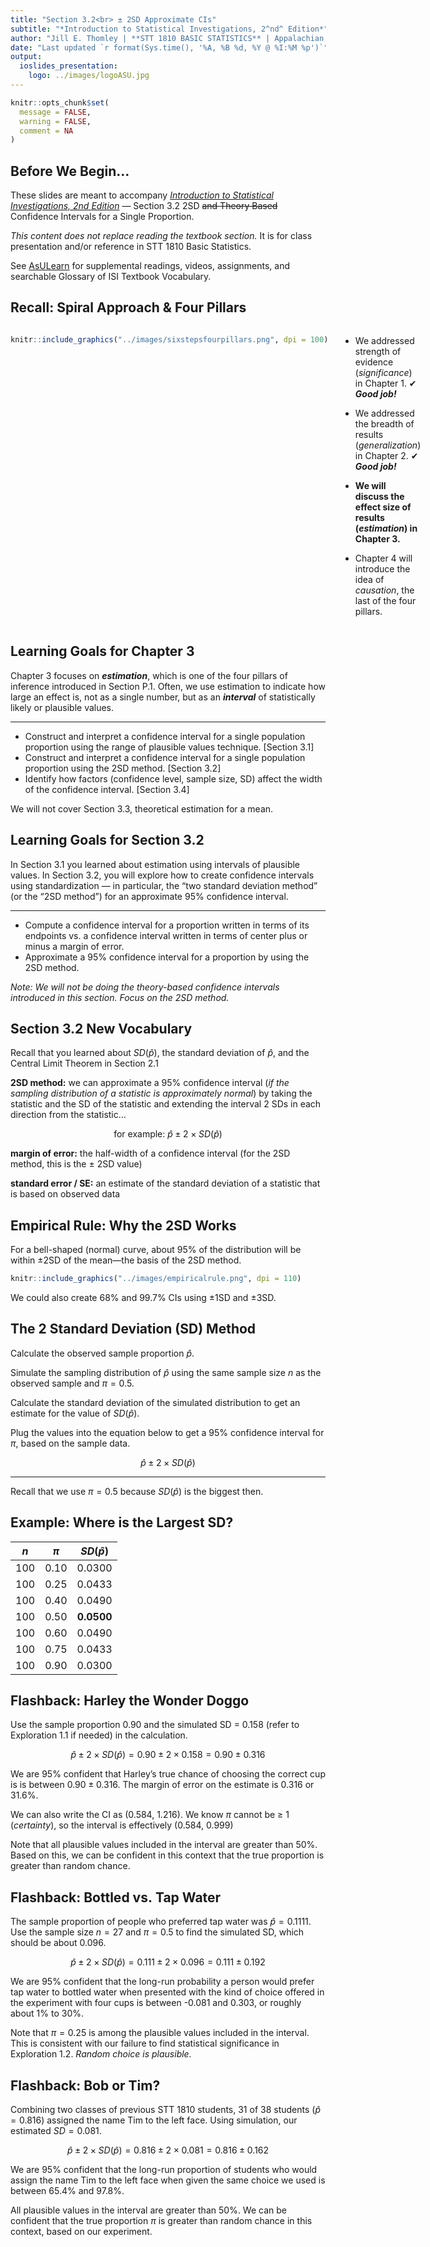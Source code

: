 ```yaml
---
title: "Section 3.2<br> ± 2SD Approximate CIs"
subtitle: "*Introduction to Statistical Investigations, 2^nd^ Edition*"
author: "Jill E. Thomley | **STT 1810 BASIC STATISTICS** | Appalachian State University"
date: "Last updated `r format(Sys.time(), '%A, %B %d, %Y @ %I:%M %p')`"
output: 
  ioslides_presentation:
    logo: ../images/logoASU.jpg
---
```


```r
knitr::opts_chunk$set(
  message = FALSE,
  warning = FALSE,
  comment = NA
)
```

## Before We Begin…

These slides are meant to accompany  [*Introduction to Statistical Investigations, 2nd Edition*](http://www.isi-stats.com/isi/index2nd.html) --- Section 3.2 2SD <strike>and Theory Based</strike> Confidence Intervals for a Single Proportion. 

*This content does not replace reading the textbook section.* It is for class presentation and/or reference in STT 1810 Basic Statistics.

See [AsULearn](https://asulearn.appstate.edu/) for supplemental readings, videos, assignments, and searchable Glossary of ISI Textbook Vocabulary.


## Recall: Spiral Approach & Four Pillars

:::::: {style="display: flex;"}

::: {}

```r
knitr::include_graphics("../images/sixstepsfourpillars.png", dpi = 100)
```

:::

::: {}

&nbsp;&nbsp;&nbsp;&nbsp;&nbsp;

:::

::: {}

* We addressed strength of evidence (*significance*) in Chapter 1. ✔ ***Good job!***

* We addressed the breadth of results (*generalization*) in Chapter 2. ✔ ***Good job!***

* **We will discuss the effect size of results (*estimation*) in Chapter 3.**

* Chapter 4 will introduce the idea of *causation*, the last of the four pillars. 

:::

::::


## Learning Goals for Chapter 3

Chapter 3 focuses on ***estimation***, which is one of the four pillars of inference introduced in Section P.1. Often, we use estimation to indicate how large an effect is, not as a single number, but as an ***interval*** of statistically likely or plausible values.

<hr>

* Construct and interpret a confidence interval for a single population proportion using the range of plausible values technique. [Section 3.1]
* Construct and interpret a confidence interval for a single population proportion using the 2SD method. [Section 3.2]
* Identify how factors (confidence level, sample size, SD) affect the width of the confidence interval. [Section 3.4]

We will not cover Section 3.3, theoretical estimation for a mean.


## Learning Goals for Section 3.2

In Section 3.1 you learned about estimation using intervals of plausible values. In Section 3.2, you will explore how to create confidence intervals using standardization --- in particular, the “two standard deviation method” (or the "2SD method") for an approximate 95% confidence interval.

<hr>

* Compute a confidence interval for a proportion written in terms of its endpoints vs. a confidence interval written in terms of center plus or minus a margin of error.
* Approximate a 95% confidence interval for a proportion by using the 2SD method.

*Note: We will not be doing the theory-based confidence intervals introduced in this section. Focus on the 2SD method.*


## Section 3.2 New Vocabulary

Recall that you learned about $SD(\hat{p})$, the standard deviation of $\hat{p}$, and the Central Limit Theorem in Section 2.1 

**2SD method:** we can approximate a 95% confidence interval (*if the sampling distribution of a statistic is approximately normal*) by taking the statistic and the SD of the statistic and extending the interval 2 SDs in each direction from the statistic...

$$\text{for example: } \hat{p} \pm 2 \times SD(\hat{p})$$

**margin of error:** the half-width of a confidence interval (for the 2SD method, this is the ± 2SD value)

**standard error / SE:** an estimate of the standard deviation of a statistic that is based on observed data


## Empirical Rule: Why the 2SD Works

For a bell-shaped (normal) curve, about 95% of the distribution will be within ±2SD of the mean---the basis of the 2SD method.

```r
knitr::include_graphics("../images/empiricalrule.png", dpi = 110)
```

We could also create 68% and 99.7% CIs using ±1SD and ±3SD.


## The 2 Standard Deviation (SD) Method

Calculate the observed sample proportion $\hat{p}$.

Simulate the sampling distribution of  $\hat{p}$ using the same sample size $n$ as the observed sample and $\pi = 0.5$.

Calculate the standard deviation of the simulated distribution to get an estimate for the value of $SD(\hat{p})$.

Plug the values into the equation below to get a 95% confidence interval for $\pi$, based on the sample data.

$$\hat{p} \pm 2 \times SD(\hat{p})$$

<hr>

Recall that we use $\pi = 0.5$ because $SD(\hat{p})$ is the biggest then.

## Example: Where is the Largest SD?

| $n$   |  $\pi$ |  $SD(\hat{p})$  |
|:-----:|:------:|:---------------:|
|  100  |  0.10  |     0.0300      |
|  100  |  0.25  |     0.0433      |
|  100  |  0.40  |     0.0490      |
|  100  |  0.50  |   **0.0500**    |
|  100  |  0.60  |     0.0490      |
|  100  |  0.75  |     0.0433      |
|  100  |  0.90  |     0.0300      |


## Flashback: Harley the Wonder Doggo

Use the sample proportion 0.90 and the simulated SD = 0.158 (refer to Exploration 1.1 if needed) in the calculation.

$$\hat{p} \pm 2 \times SD(\hat{p}) = 0.90 \pm 2 \times 0.158 = 0.90 \pm 0.316$$

We are 95% confident that Harley's true chance of choosing the correct cup is is between $0.90 \pm 0.316$. The margin of error on the estimate is $0.316$ or $31.6\%$.

We can also write the CI as (0.584, 1.216). We know $\pi$ cannot be &geq; 1 (*certainty*), so the interval is effectively (0.584, 0.999)

Note that all plausible values included in the interval are greater than 50%. Based on this, we can be confident in this context that the true proportion is greater than random chance.


## Flashback: Bottled vs. Tap Water

The sample proportion of people who preferred tap water was $\hat{p} = 0.1111$. Use the sample size $n = 27$ and $\pi = 0.5$ to find the simulated SD, which should be about $0.096$.

$$\hat{p} \pm 2 \times SD(\hat{p}) = 0.111 \pm 2 \times 0.096 = 0.111 \pm 0.192$$

We are 95% confident that the long-run probability a person would prefer tap water to bottled water when presented with the kind of choice offered in the experiment with four cups is between -0.081 and 0.303, or roughly about 1% to 30%.

Note that $\pi = 0.25$ is among the plausible values included in the interval. This is consistent with our failure to find statistical significance in Exploration 1.2. *Random choice is plausible.*


## Flashback: Bob or Tim?

Combining two classes of previous STT 1810 students, 31 of 38 students $(\hat{p} = 0.816)$ assigned the name Tim to the left face. Using simulation, our estimated $SD = 0.081$.

$$\hat{p} \pm 2 \times SD(\hat{p}) = 0.816 \pm 2 \times 0.081 = 0.816 \pm 0.162$$

We are $95\%$ confident that the long-run proportion of students who would assign the name Tim to the left face when given the same choice we used is between $65.4\%$ and $97.8\%$.

All plausible values in the interval are greater than $50\%$. We can be confident that the true proportion $\pi$ is greater than random chance in this context, based on our experiment.


